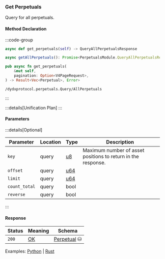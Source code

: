 ### Get Perpetuals

Query for all perpetuals.

#### Method Declaration

:::code-group

```python [Python]
async def get_perpetuals(self) -> QueryAllPerpetualsResponse
```

```typescript [TypeScript]
async getAllPerpetuals(): Promise<PerpetualsModule.QueryAllPerpetualsResponse>
```

```rust [Rust]
pub async fn get_perpetuals(
    &mut self,
    pagination: Option<V4PageRequest>,
) -> Result<Vec<Perpetual>, Error>
```

```url [API]
/dydxprotocol.perpetuals.Query/AllPerpetuals
```

:::

:::details[Unification Plan]
:::

#### Parameters

:::details[Optional]

| Parameter                     | Location | Type                      | Description                                                  |
| ----------------------------- | -------- | ------------------------- | ------------------------------------------------------------ |
| `key`                       | query    | [u8]                     | Maximum number of asset positions to return in the response. |
| `offset` | query | [u64] | |
| `limit` | query | [u64] | |
| `count_total` | query | bool | |
| `reverse` | query | bool | |

:::

#### Response

| Status | Meaning     | Schema                          |
| ------ | ----------- | ------------------------------- |
| `200`  | [OK]        | [Perpetual] ⛁ |

Examples: [Python] | [Rust]

[Python]: https://github.com/dydxprotocol/v4-clients/blob/3e8c7e1b960291b7ef273962d374d9934a5c4d33/v4-client-py-v2/examples/validator_get_example.py#L126
[Rust]: https://github.com/dydxprotocol/v4-clients/blob/3e8c7e1b960291b7ef273962d374d9934a5c4d33/v4-client-rs/client/examples/validator_get.rs#L86

[u8]: /types/u8
[u64]: /types/u64
[OK]: /types/ok
[Perpetual]: /types/perpetual